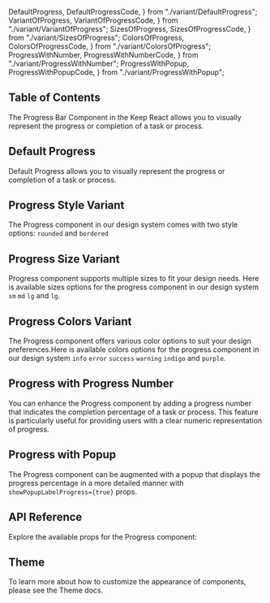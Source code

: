   DefaultProgress,
  DefaultProgressCode,
} from "./variant/DefaultProgress";
  VariantOfProgress,
  VariantOfProgressCode,
} from "./variant/VariantOfProgress";
  SizesOfProgress,
  SizesOfProgressCode,
} from "./variant/SizesOfProgress";
  ColorsOfProgress,
  ColorsOfProgressCode,
} from "./variant/ColorsOfProgress";
  ProgressWithNumber,
  ProgressWithNumberCode,
} from "./variant/ProgressWithNumber";
  ProgressWithPopup,
  ProgressWithPopupCode,
} from "./variant/ProgressWithPopup";



## Table of Contents

The Progress Bar Component in the Keep React allows you to visually represent the progress or completion of a task or process.

## Default Progress

Default Progress allows you to visually represent the progress or completion of a task or process.

<CodePreview github="Progress" code={DefaultProgressCode}>
  <DefaultProgress />
</CodePreview>

## Progress Style Variant

The Progress component in our design system comes with two style options: `rounded` and `bordered`

<CodePreview github="Progress" code={VariantOfProgressCode}>
  <VariantOfProgress />
</CodePreview>

## Progress Size Variant

Progress component supports multiple sizes to fit your design needs. Here is available sizes options for the progress component in our design system `sm` `md` `lg` and `lg`.

<CodePreview github="Progress" code={SizesOfProgressCode}>
  <SizesOfProgress />
</CodePreview>

## Progress Colors Variant

The Progress component offers various color options to suit your design preferences.Here is available colors options for the progress component in our design system `info` `error` `success` `warning` `indigo` and `purple`.

<CodePreview github="Progress" code={ColorsOfProgressCode}>
  <ColorsOfProgress />
</CodePreview>

## Progress with Progress Number

You can enhance the Progress component by adding a progress number that indicates the completion percentage of a task or process. This feature is particularly useful for providing users with a clear numeric representation of progress.

<CodePreview github="Progress" code={ProgressWithNumberCode}>
  <ProgressWithNumber />
</CodePreview>

## Progress with Popup

The Progress component can be augmented with a popup that displays the progress percentage in a more detailed manner with `showPopupLabelProgress={true}` props.

<CodePreview github="Progress" code={ProgressWithPopupCode}>
  <ProgressWithPopup />
</CodePreview>

## API Reference

Explore the available props for the Progress component:

<ComponentApi data={progressDataApi} />

## Theme

To learn more about how to customize the appearance of components, please see the Theme docs.

<CssThemePreview code={useTheme().theme.progress} />
